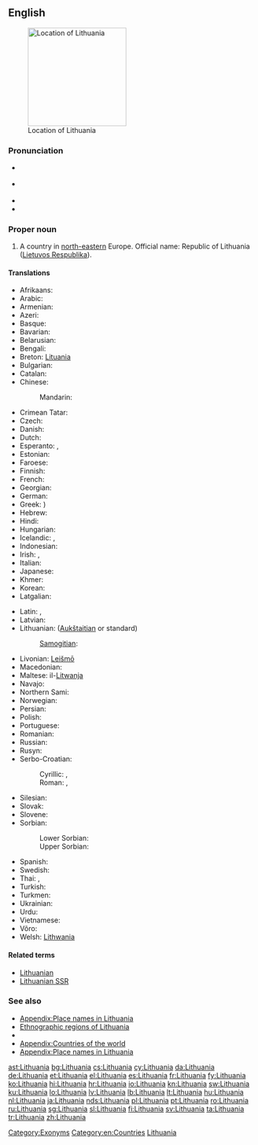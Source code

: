 {{wikipedia}}
==English==
[[Image:EU_location_LIT.png|thumb|200px|Location of Lithuania]]

===Pronunciation===
* {{a|UK}} {{IPA|/ˌlɪθ.juˈeɪ.ni.ə/|/ˌlɪθ.uˈeɪ.ni.ə/}}
* {{a|US}} {{IPA|/ˌlɪθ.uˈeɪ.ni.ə/|/ˌlɪθ.uˈweɪ.ni.ə/}}
* {{audio|en-us-Lithuania.ogg|Audio (US)}}
* {{rhymes|eɪniə}}

===Proper noun===
{{en-proper noun}}

# A country in [[north-eastern]] Europe. Official name: Republic of Lithuania ([[Lietuvos Respublika]]).

====Translations====
{{trans-top|country}}
* Afrikaans: {{t|af|Litaue|xs=Afrikaans}}
* Arabic: {{t|ar|لتوانيا|f|tr=Litwaaniya}}
* Armenian: {{t-|hy|Լիտվա|tr=Litva}}
* Azeri: {{t+|az|Litva|xs=Azeri}}
* Basque: {{t+|eu|Lituania|xs=Basque}}
* Bavarian: {{tø|bar|Litaun}}
* Belarusian: {{t|be|Літва|f|tr=Litvá|xs=Belarusian}}
* Bengali: {{t|bn|লিথুয়ানিয়া|tr=lituyaniya|sc=Beng}}
* Breton: [[Lituania]]
* Bulgarian: {{t+|bg|Литва|f|tr=Litva}}
* Catalan: {{t|ca|Lituània|f}}
* Chinese:
*: Mandarin: {{t-|cmn|立陶宛|tr=Lìtáowǎn|sc=Hani}}
* Crimean Tatar: {{tø|crh|Litvaniya}}
* Czech: {{t+|cs|Litva}}
* Danish: {{t+|da|Litauen}}
* Dutch: {{t+|nl|Litouwen}}
* Esperanto: {{t-|eo|Litovio|xs=Esperanto}}, {{t-|eo|Litovujo|xs=Esperanto}}
* Estonian: {{t+|et|Leedu}}
* Faroese: {{t|fo|Litava|n}}
* Finnish: {{t+|fi|Liettua}}
* French: {{t+|fr|Lituanie|f}}
* Georgian: {{t|ka|ლიტვა|tr=litva|sc=Geor|xs=Georgian}}
* German: {{t+|de|Litauen}}
* Greek: {{t+|el|Λιθουανία|f|tr=Lithouanía}})
* Hebrew: {{t|he|ליטא|f|tr=Lita|sc=Hebr}}
* Hindi: {{t+|hi|लिथुआनिया|tr=lithuāniyā|sc=Deva}}
* Hungarian: {{t+|hu|Litvánia}}
* Icelandic: {{t|is|Litáen}}, {{t|is|Litháen}}
* Indonesian: {{t-|id|Lithuania|xs=Indonesian}}
* Irish: {{t|ga|Liotuáin|f|alt=An Liotuáin}}, {{t|ga|Poblacht na Liotuáine|f}}
* Italian: {{t-|it|Lituania|f}}
* Japanese: {{t+|ja|リトアニア|tr=Ritoania}}
* Khmer: {{t|km|លីទុយអានី|tr=li tuy ar ni|sc=Khmr}}
* Korean: {{t|ko|리투아니아|tr=Rituania|sc=Kore}}
* Latgalian: {{tø|ltg|Lītova|f}}
{{trans-mid}}
* Latin: {{t|la|Lituania|f}}, {{t|la|Lithuania|f}}
* Latvian: {{t+|lv|Lietuva|f|xs=Latvian}}
* Lithuanian: {{t+|lt|Lietuva|f|xs=Lithuanian}} ([[Aukštaitian]] or standard)
*: [[Samogitian]]: {{tø|bat-smg|Lietova|f|xs=Samogitian}}
* Livonian: [[Leišmō]]
* Macedonian: {{t+|mk|Литванија|f|tr=Litvanija}}
* Maltese: il-[[Litwanja]]
* Navajo: {{tø|nv|Łitʼoowę́ęya}}
* Northern Sami: {{tø|se|Lietuva}}
* Norwegian: {{t+|no|Litauen}}
* Persian: {{t|fa|لیتوانی|tr=Litvâni|sc=fa-Arab}}
* Polish: {{t+|pl|Litwa|f}}
* Portuguese: {{t+|pt|Lituânia}}
* Romanian: {{t+|ro|Lituania|f}}
* Russian: {{t+|ru|Литва|f|tr=Litvá}}
* Rusyn: {{tø|rue|Літва|f}}
* Serbo-Croatian:
*: Cyrillic: {{t|sh|Литванија|f}}, {{t|sh|Литва|f}}
*: Roman: {{t|sh|Litvanija|f}}, {{t|sh|Litva|f}}
* Silesian: {{tø|szl|Litwa|f}}
* Slovak: {{t-|sk|Litva|f}}
* Slovene: {{t+|sl|Litva|f}}
* Sorbian:
*: Lower Sorbian: {{tø|dsb|Litawska|f}}
*: Upper Sorbian: {{t|hsb|Litawska|f}}
* Spanish: {{t+|es|Lituania}}
* Swedish: {{t+|sv|Litauen}}
* Thai: {{t|th|ประเทศลิธัวเนีย|tr=bpràtêt lítuania|sc=Thai}}, {{t|th|ลิธัวเนีย|tr=lítuania|sc=Thai}}
* Turkish: {{t+|tr|Litvanya}}
* Turkmen: {{t|tk|Litwa}}
* Ukrainian: {{t+|uk|Литва|f|tr=Lytvá|xs=Ukrainian}}
* Urdu: {{t|ur|لیتھوینیا|tr=lithuāniyā|sc=ur-Arab}}
* Vietnamese: {{t|vi|Lítva}}
* Võro: {{tø|vro|Leedu}}
* Welsh: [[Lithwania]]
{{trans-bottom}}

====Related terms====
* [[Lithuanian]]
* [[Lithuanian SSR]]

===See also===
* [[Appendix:Place names in Lithuania]]
* [[:Template:Lithuania map|Ethnographic regions of Lithuania]]
* {{list|en|countries of Europe}}
* [[Appendix:Countries of the world]]
* [[Appendix:Place names in Lithuania]]

[[Category:Exonyms]]
[[Category:en:Countries]]
[[Category:en:Lithuania| Lithuania]]

[[ast:Lithuania]]
[[bg:Lithuania]]
[[cs:Lithuania]]
[[cy:Lithuania]]
[[da:Lithuania]]
[[de:Lithuania]]
[[et:Lithuania]]
[[el:Lithuania]]
[[es:Lithuania]]
[[fr:Lithuania]]
[[fy:Lithuania]]
[[ko:Lithuania]]
[[hi:Lithuania]]
[[hr:Lithuania]]
[[io:Lithuania]]
[[kn:Lithuania]]
[[sw:Lithuania]]
[[ku:Lithuania]]
[[lo:Lithuania]]
[[lv:Lithuania]]
[[lb:Lithuania]]
[[lt:Lithuania]]
[[hu:Lithuania]]
[[nl:Lithuania]]
[[ja:Lithuania]]
[[nds:Lithuania]]
[[pl:Lithuania]]
[[pt:Lithuania]]
[[ro:Lithuania]]
[[ru:Lithuania]]
[[sg:Lithuania]]
[[sl:Lithuania]]
[[fi:Lithuania]]
[[sv:Lithuania]]
[[ta:Lithuania]]
[[tr:Lithuania]]
[[zh:Lithuania]]